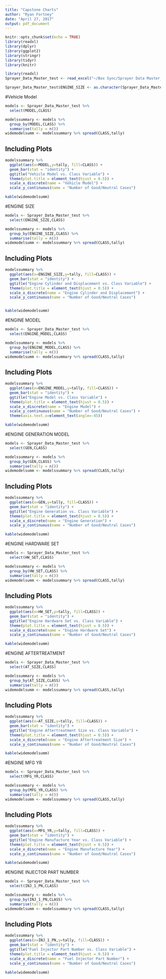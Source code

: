 ```yaml
---
title: "Capstone Charts"
author: "Ryan Fortney"
date: "April 27, 2017"
output: pdf_document
---
```



```r
knitr::opts_chunk$set(echo = TRUE)
library(readxl)
library(dplyr)
library(ggplot2)
library(stringr)
library(tidyr)
library(knitr)
```

```r

library(readxl)
Sprayer_Data_Master_test <- read_excel("~/Box Sync/Sprayer Data Master_test.xlsx")

Sprayer_Data_Master_test$ENGINE_SIZE <- as.character(Sprayer_Data_Master_test$ENGINE_SIZE)

```

#Vehicle Model
```r
models <- Sprayer_Data_Master_test %>%
  select(MODEL,CLASS)

modelssummary <- models %>%
  group_by(MODEL,CLASS) %>%
  summarise(tally = n())
widemodelsumm <- modelssummary %>% spread(CLASS,tally)
```
## Including Plots

```r
modelssummary %>% 
  ggplot(aes(x=MODEL,y=tally, fill=CLASS)) +
  geom_bar(stat = "identity") +
  ggtitle("Vehicle Model vs. Class Variable") +
  theme(plot.title = element_text(hjust = 0.5)) +
  scale_x_discrete(name = "Vehicle Model") +
  scale_y_continuous(name = "Number of Good/Neutral Cases")

kable(widemodelsumm)
```

#ENGINE SIZE
```r
models <- Sprayer_Data_Master_test %>%
  select(ENGINE_SIZE,CLASS)

modelssummary <- models %>%
  group_by(ENGINE_SIZE,CLASS) %>%
  summarise(tally = n())
widemodelsumm <- modelssummary %>% spread(CLASS,tally)
```
## Including Plots

```r

modelssummary %>% 
  ggplot(aes(x=ENGINE_SIZE,y=tally, fill=CLASS)) +
  geom_bar(stat = "identity") +
  ggtitle("Engine Cylinder and Displacement vs. Class Variable") +
  theme(plot.title = element_text(hjust = 0.5)) +
  scale_x_discrete(name = "Engine Cylinder and Displacement") +
  scale_y_continuous(name = "Number of Good/Neutral Cases") 


kable(widemodelsumm)
```

#ENGINE MODEL

```r
models <- Sprayer_Data_Master_test %>%
  select(ENGINE_MODEL,CLASS)

modelssummary <- models %>%
  group_by(ENGINE_MODEL,CLASS) %>%
  summarise(tally = n())
widemodelsumm <- modelssummary %>% spread(CLASS,tally)
```
## Including Plots

```r
modelssummary %>% 
  ggplot(aes(x=ENGINE_MODEL,y=tally, fill=CLASS)) +
  geom_bar(stat = "identity") +
  ggtitle("Engine Model vs. Class Variable") +
  theme(plot.title = element_text(hjust = 0.5)) +
  scale_x_discrete(name = "Engine Model") +
  scale_y_continuous(name = "Number of Good/Neutral Cases") +
  theme(axis.text.x=element_text(angle=-45))

kable(widemodelsumm)
```

#ENGINE GENERATION MODEL
```r
models <- Sprayer_Data_Master_test %>%
  select(GEN,CLASS)

modelssummary <- models %>%
  group_by(GEN,CLASS) %>%
  summarise(tally = n())
widemodelsumm <- modelssummary %>% spread(CLASS,tally)
```
## Including Plots

```r
modelssummary %>% 
  ggplot(aes(x=GEN,y=tally, fill=CLASS)) +
  geom_bar(stat = "identity") +
  ggtitle("Engine Generation vs. Class Variable") +
  theme(plot.title = element_text(hjust = 0.5)) +
  scale_x_discrete(name = "Engine Generation") +
  scale_y_continuous(name = "Number of Good/Neutral Cases")

kable(widemodelsumm)
```

#ENGINE HARDWARE SET
```r
models <- Sprayer_Data_Master_test %>%
  select(HW_SET,CLASS)

modelssummary <- models %>%
  group_by(HW_SET,CLASS) %>%
  summarise(tally = n())
widemodelsumm <- modelssummary %>% spread(CLASS,tally)
```
## Including Plots

```r
modelssummary %>% 
  ggplot(aes(x=HW_SET,y=tally, fill=CLASS)) +
  geom_bar(stat = "identity") +
  ggtitle("Engine Hardware Set vs. Class Variable") +
  theme(plot.title = element_text(hjust = 0.5)) +
  scale_x_discrete(name = "Engine Hardware Set") +
  scale_y_continuous(name = "Number of Good/Neutral Cases")

kable(widemodelsumm)
```

#ENGINE AFTERTREATMENT
```r
models <- Sprayer_Data_Master_test %>%
  select(AT_SIZE,CLASS)

modelssummary <- models %>%
  group_by(AT_SIZE,CLASS) %>%
  summarise(tally = n())
widemodelsumm <- modelssummary %>% spread(CLASS,tally)
```
## Including Plots

```r

modelssummary %>% 
  ggplot(aes(x=AT_SIZE,y=tally, fill=CLASS)) +
  geom_bar(stat = "identity") +
  ggtitle("Engine Aftertreatment Size vs. Class Variable") +
  theme(plot.title = element_text(hjust = 0.5)) +
  scale_x_discrete(name = "Engine Aftertreatment Size") +
  scale_y_continuous(name = "Number of Good/Neutral Cases")

kable(widemodelsumm)
```

#ENGINE MFG YR
```r
models <- Sprayer_Data_Master_test %>%
  select(MFG_YR,CLASS)

modelssummary <- models %>%
  group_by(MFG_YR,CLASS) %>%
  summarise(tally = n())
widemodelsumm <- modelssummary %>% spread(CLASS,tally)
```
## Including Plots

```r
modelssummary %>% 
  ggplot(aes(x=MFG_YR,y=tally, fill=CLASS)) +
  geom_bar(stat = "identity") +
  ggtitle("Engine Manufacture Year vs. Class Variable") +
  theme(plot.title = element_text(hjust = 0.5)) +
  scale_x_discrete(name = "Engine Manufacture Year") +
  scale_y_continuous(name = "Number of Good/Neutral Cases")

kable(widemodelsumm)
```



#ENGINE INJECTOR PART NUMBER
```r
models <- Sprayer_Data_Master_test %>%
  select(INJ_1_PN,CLASS)

modelssummary <- models %>%
  group_by(INJ_1_PN,CLASS) %>%
  summarise(tally = n())
widemodelsumm <- modelssummary %>% spread(CLASS,tally)
```
## Including Plots

```r
modelssummary %>% 
  ggplot(aes(x=INJ_1_PN,y=tally, fill=CLASS)) +
  geom_bar(stat = "identity") +
  ggtitle("Fuel Injector Part Number vs. Class Variable") +
  theme(plot.title = element_text(hjust = 0.5)) +
  scale_x_discrete(name = "Fuel Injector Part Number") +
  scale_y_continuous(name = "Number of Good/Neutral Cases")

kable(widemodelsumm)
```
